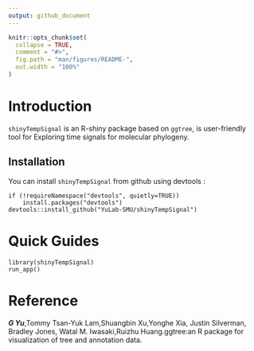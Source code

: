 ```yaml
---
output: github_document
---
```


<!-- README.md is generated from README.Rmd. Please edit that file -->

```r
knitr::opts_chunk$set(
  collapse = TRUE,
  comment = "#>",
  fig.path = "man/figures/README-",
  out.width = "100%"
)
```
# Introduction
`shinyTempSignal` is an R-shiny package based on `ggtree`, is user-friendly tool for Exploring time signals for molecular phylogeny. 

## Installation

You can install `shinyTempSignal` from github using devtools :
```
if (!requireNamespace("devtools", quietly=TRUE))
    install.packages("devtools")
devtools::install_github("YuLab-SMU/shinyTempSignal")
```
# Quick Guides

```
library(shinyTempSignal)
run_app()
```
# Reference
***G Yu***,Tommy Tsan-Yuk Lam,Shuangbin Xu,Yonghe Xia, Justin Silverman, Bradley Jones, Watal M. Iwasaki,Ruizhu Huang.ggtree:an R package for visualization of tree and annotation data.
